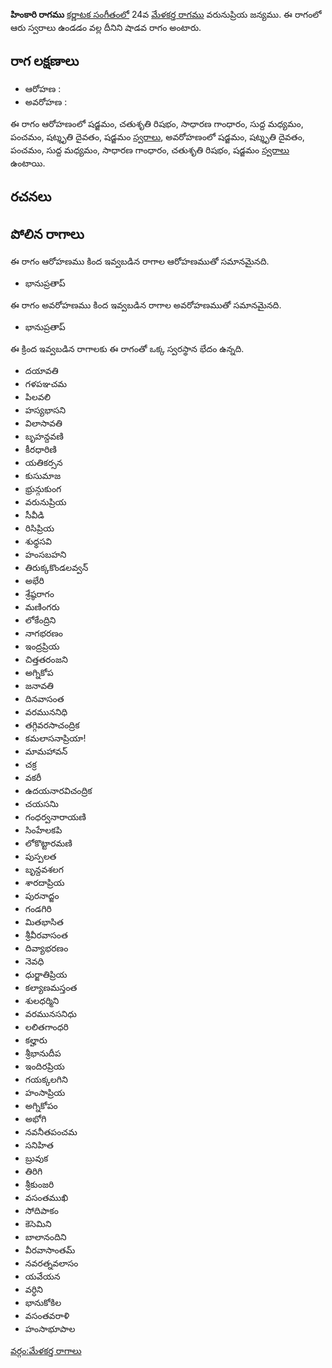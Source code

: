 {{Infobox ragam
	| name          	= హింకారి
	| synonym	    	= 
	| mela          	= 
	| chakra        	= 
	| janaka        	= 
	| type          	= శాడవ
	| arohanam      	= {{svaraC|S|R2|G2|M1|P|D3|S'}} 
	| avarohanam    	= {{svaraC|S'|D3|P|M1|G2|R2|S}}
	| jeeva         	=
	| chhaya        	=
	| nyasa         	=
	| vishesha      	= 
	| equivalent  		= 
}}
{{కర్ణాటక సంగీత రాగాలు}}
'''హింకారి రాగము''' [[కర్ణాటక సంగీతం]]లో 24వ [[మేళకర్త రాగము]] వరునుప్రియ జన్యము.  ఈ రాగంలో ఆరు స్వరాలు ఉండడం వల్ల దీనిని షాడవ రాగం అంటారు.


==రాగ లక్షణాలు==


* ఆరోహణ : {{svaraC|S|R2|G2|M1|P|D3|S'}} 
* అవరోహణ : {{svaraC|S'|D3|P|M1|G2|R2|S}}

ఈ రాగం ఆరోహణంలో షడ్జమం, చతుశృతి రిషభం, సాధారణ గాంధారం, సుద్ద మధ్యమం, పంచమం, షట్శృతి దైవతం, షడ్జమం [[స్వరాలు]], అవరోహణంలో షడ్జమం, షట్శృతి దైవతం, పంచమం, సుద్ద మధ్యమం, సాధారణ గాంధారం, చతుశృతి రిషభం, షడ్జమం [[స్వరాలు]] ఉంటాయి.

==రచనలు==



==పోలిన రాగాలు==
ఈ రాగం ఆరోహణము కింద ఇవ్వబడిన రాగాల ఆరోహణముతో సమానమైనది.
* భానుప్రతాప్

ఈ రాగం అవరోహణము కింద ఇవ్వబడిన రాగాల అవరోహణముతో సమానమైనది.
* భానుప్రతాప్

ఈ క్రింద ఇవ్వబడిన రాగాలకు ఈ రాగంతో ఒక్క స్వరస్థాన భేదం ఉన్నది.
* దయావతి
* గళపఞచమ
* పిలవలి
* హస్యభాసని
* విలాసావతి
* బృహన్దవణి
* కీరధారిణి
* యతికర్సన
* కుసుమాజ
* భ్రున్గుకుంగ
* వరునుప్రియ
* సీవీడి
* రిసిప్రియ
* శుధ్ధసవి
* హంసబహని
* తిరుక్కకొండలవ్వన్
* అభేరి
* శ్రేష్ఠరాగం
* మణింగరు
* లోకేంద్రిని
* నాగభరణం
* ఇంద్రప్రియ
* చిత్తతరంజని
* అగ్నికోప
* జనావతి
* దినవాసంత
* వరముననిధి
* తగ్గివరసాచంద్రిక
* కమలాసనాప్రియా!
* మామహావన్
* చక్ర
* వకరీ
* ఉదయనారవిచంద్రిక
* చయసనిు
* గంధర్వనారాయణి
* సింహేలకపి
* లోకొట్టారమణి
* పుస్పలత
* బృన్దవశలగ
* శారదాప్రియ
* పురనాద్జం
* గండగిరి
* మితభాసిత
* శ్రీవీరవాసంత
* దివ్యాభరణం
* నెవధి
* ధుర్జాతిప్రియ
* కల్యాణమస్తంత
* శులధర్మిని
* వరమునసనిధు
* లలితగాంధరి
* కల్హారు
* శ్రీభానుదీప
* ఇందిరప్రియ
* గయక్కలగిని
* హంసాప్రియ
* అగ్నికోపం
* అభోగి
* నవనీతపంచమ
* సనిహిత
* బ్రువుక
* తిరిగి
* శ్రీకుంజరి
* వసంతముఖి
* సోదిపాకం
* కెసెమిని
* బాలానందిని
* వీరవాసాంతమ్
* నవరత్నవలాసం
* యవేయన
* వర్ధిని
* భానుకోకిల
* వసంతవరాళి
* హంసాభూపాల



[[వర్గం:మేళకర్త రాగాలు]]